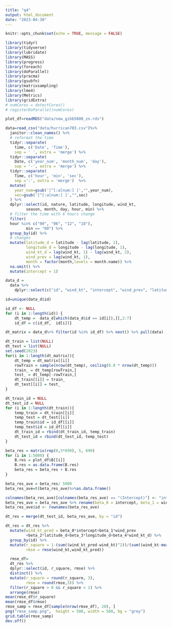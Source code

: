 ---
title: "q4"
output: html_document
date: "2023-04-30"
---


```{r setup, include=FALSE}
knitr::opts_chunk$set(echo = TRUE, message = FALSE)

library(tidyr)
library(tidyverse)
library(lubridate)
library(MASS)
library(progress)
library(foreach)
library(doParallel)
library(pracma)
library(gsubfn)
library(matrixsampling)
library(lme4)
library(Metrics)
library(gridExtra)
# numCores = detectCores()
# registerDoParallel(numCores) 
```

```{r}
plot_df=readRDS("data/new_gibb5000_zn.rds")

```


```{r}
data=read_csv("data/hurrican703.csv")%>%
  janitor::clean_names() %>%
  # reformat the time 
  tidyr::separate(
    time, c('Date', 'Time'), 
    sep = ' ', extra = 'merge') %>% 
  tidyr::separate(
    Date, c('year_num', 'month_num', 'day'), 
    sep = '-', extra = 'merge') %>% 
  tidyr::separate(
    Time, c('hour', 'min', 'sec'), 
    sep =':', extra = 'merge')  %>%
  mutate(
    year_num=gsub('[^[:alnum:] ]',"",year_num),
    sec=gsub('[^[:alnum:] ]',"",sec)
  ) %>%
  dplyr::select(id, nature, latitude, longitude, wind_kt, 
         season, month, day, hour, min) %>%
  # filter the time with 6 hours change
  filter(
  hour %in% c("00", "06", "12", "18"),
         min == "00") %>%
  group_by(id) %>% 
  # changes 
  mutate(latitude_d = latitude - lag(latitude, 1),
         longitude_d = longitude - lag(longitude, 1),
         wind_kt_d = lag(wind_kt, 1) - lag(wind_kt, 2),
         wind_prev = lag(wind_kt, 1),
         month = factor(month,levels = month.name)) %>% 
  na.omit() %>% 
  mutate(intercept = 1) 


```


```{r}
data_d =
  data %>% 
    dplyr::select(c("id", "wind_kt", "intercept", "wind_prev", "latitude_d", "longitude_d", "wind_kt_d")) 

id=unique(data_d$id)

id_df <- NULL
for (i in 1:length(id)) {
    dt_temp =  data_d[which(data_d$id == id[i]),][,2:7]
    id_df = c(id_df,  id[i])}

```

```{r}
dt_matrix = data_d%>% filter(id %in% id_df) %>% nest() %>% pull(data)
```

```{r}
dt_train = list(NULL)
dt_test = list(NULL)
set.seed(2023)
for(i in 1:length(dt_matrix)){
    dt_temp = dt_matrix[[i]]
    rowTrain = sample(nrow(dt_temp), ceiling(0.8 * nrow(dt_temp)))
    train_ = dt_temp[rowTrain,]
    test_ = dt_temp[-rowTrain,]
    dt_train[[i]] = train_
    dt_test[[i]] = test_
}

dt_train_id = NULL
dt_test_id = NULL
for (i in 1:length(dt_train)){
    temp_train = dt_train[[i]]
    temp_test = dt_test[[i]]
    temp_train$id = id_df[[i]]
    temp_test$id = id_df[[i]]
    dt_train_id = rbind(dt_train_id, temp_train)
    dt_test_id = rbind(dt_test_id, temp_test)
}

```


```{r}
beta_res = matrix(rep(0,5*699), 5, 699)
for (i in 1:5000) {
    B.res = plot_df$B[[i]]
    B.res = as.data.frame(B.res)
    beta_res = beta_res + B.res
}

beta_res_ave = beta_res/ 5000
beta_res_ave=t(beta_res_ave)%>%as.data.frame()
```

```{r}
colnames(beta_res_ave)[colnames(beta_res_ave) == "(Intercept)"] <- "intercept"
beta_res_ave = beta_res_ave %>% rename(beta_0 = intercept, beta_1 = wind_prev, beta_2 = latitude_d,  beta_3 = longitude_d, beta_4 = wind_kt_d)
beta_res_ave$id <- rownames(beta_res_ave)

dt_res = merge(dt_test_id, beta_res_ave, by = "id")

dt_res = dt_res %>% 
  mutate(wind_kt_pred = beta_0*intercept+beta_1*wind_prev
         +beta_2*latitude_d+beta_3*longitude_d+beta_4*wind_kt_d) %>%
  group_by(id) %>% 
  mutate(r_square = 1-(sum((wind_kt_pred-wind_kt)^2))/(sum((wind_kt-mean(wind_kt))^2)),
         rmse = rmse(wind_kt,wind_kt_pred))

```

```{r}
  rmse_df=
  dt_res %>% 
  dplyr::select(id, r_square, rmse) %>% 
  distinct() %>% 
  mutate(r_square = round(r_square, 3),
         rmse = round(rmse,3)) %>% 
  filter(r_square > 0 && r_square < 1) %>% 
  arrange(rmse)
mean(rmse_df$r_square)
mean(rmse_df$rmse)
rmse_samp = rmse_df[sample(nrow(rmse_df), 20), ]
png("rmse_samp.png",  height = 500, width = 500, bg = "grey")
grid.table(rmse_samp)
dev.off()
```




